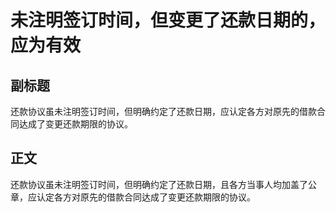 # 未注明签订时间，但变更了还款日期的，应为有效
## 副标题
还款协议虽未注明签订时间，但明确约定了还款日期，应认定各方对原先的借款合同达成了变更还款期限的协议。
## 正文
还款协议虽未注明签订时间，但明确约定了还款日期，且各方当事人均加盖了公章，应认定各方对原先的借款合同达成了变更还款期限的协议。